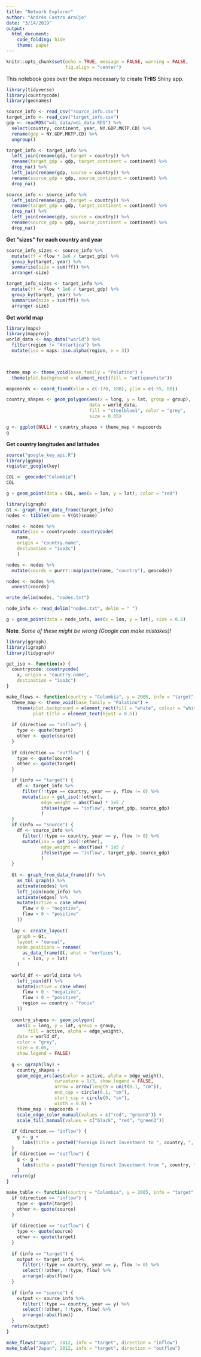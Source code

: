 ```yaml
---
title: "Network Explorer"
author: "Andrés Castro Araújo"
date: "3/14/2019"
output: 
  html_document:
    code_folding: hide
    theme: paper
---
```


```r
knitr::opts_chunk$set(echo = TRUE, message = FALSE, warning = FALSE, 
                      fig.align = "center")
```

This notebook goes over the steps necessary to create **THIS** Shiny app.

```r
library(tidyverse)
library(countrycode)
library(geonames)

source_info <- read_csv("source_info.csv")
target_info <- read_csv("target_info.csv")
gdp <- readRDS("wdi_data/wdi_data.RDS") %>% 
  select(country, continent, year, NY.GDP.MKTP.CD) %>%
  rename(gdp = NY.GDP.MKTP.CD) %>% 
  ungroup()

target_info <- target_info %>%
  left_join(rename(gdp, target = country)) %>% 
  rename(target_gdp = gdp, target_continent = continent) %>% 
  drop_na() %>% 
  left_join(rename(gdp, source = country)) %>% 
  rename(source_gdp = gdp, source_continent = continent) %>% 
  drop_na()

source_info <- source_info %>%
  left_join(rename(gdp, target = country)) %>% 
  rename(target_gdp = gdp, target_continent = continent) %>% 
  drop_na() %>% 
  left_join(rename(gdp, source = country)) %>% 
  rename(source_gdp = gdp, source_continent = continent) %>% 
  drop_na()
```

**Get "sizes" for each country and year**

```r
source_info_sizes <- source_info %>% 
  mutate(ff = flow * 1e6 / target_gdp) %>% 
  group_by(target, year) %>% 
  summarise(size = sum(ff)) %>% 
  arrange(-size)

target_info_sizes <- target_info %>% 
  mutate(ff = flow * 1e6 / target_gdp) %>% 
  group_by(target, year) %>% 
  summarise(size = sum(ff)) %>% 
  arrange(-size)
```

**Get world map**

```r
library(maps)
library(mapproj)
world_data <- map_data("world") %>% 
  filter(region != "Antartica") %>% 
  mutate(iso = maps::iso.alpha(region, n = 3))

  

theme_map <- theme_void(base_family = "Palatino") + 
  theme(plot.background = element_rect(fill = "antiquewhite"))

mapcoords <- coord_fixed(xlim = c(-170, 180), ylim = c(-55, 80))

country_shapes <- geom_polygon(aes(x = long, y = lat, group = group),
                               data = world_data,
                               fill = "steelblue1", color = "grey",
                               size = 0.05) 

g <- ggplot(NULL) + country_shapes + theme_map + mapcoords
g
```

**Get country longitudes and latitudes**

```r
source("google_key_api.R")
library(ggmap)
register_google(key)

COL <- geocode("Colombia")
COL

g + geom_point(data = COL, aes(x = lon, y = lat), color = "red")
```

```r
library(igraph)
Gt <- graph_from_data_frame(target_info)
nodes <- tibble(name = V(Gt)$name)

nodes <- nodes %>% 
  mutate(iso = countrycode::countrycode(
    name, 
    origin = "country.name", 
    destination = "iso3c")
    )

nodes <- nodes %>% 
  mutate(coords = purrr::map(paste(name, "country"), geocode))

nodes <- nodes %>% 
  unnest(coords)

write_delim(nodes, "nodes.txt")
```

```r
node_info <- read_delim("nodes.txt", delim = " ")
```

```r
g + geom_point(data = node_info, aes(x = lon, y = lat), size = 0.5)
```

**Note**. *Some of these might be wrong (Google can make mistakes)!*

```r
library(ggraph)
library(igraph)
library(tidygraph)

get_iso <- function(x) {
  countrycode::countrycode(
    x, origin = "country.name", 
    destination = "iso3c")
}

make_flows <- function(country = "Colombia", y = 2005, info = "target", direction = "inflow") {
  theme_map <- theme_void(base_family = "Palatino") + 
    theme(plot.background = element_rect(fill = "white", colour = "white"),
          plot.title = element_text(hjust = 0.5))
  
  if (direction == "inflow") {
    type <- quote(target)
    other <- quote(source)
  }
  
  if (direction == "outflow") {
    type <- quote(source)
    other <- quote(target)
  }

  if (info == "target") {
    df <- target_info %>% 
      filter(!!type == country, year == y, flow != 0) %>% 
      mutate(iso = get_iso(!!other),
             edge_weight = abs(flow) * 1e5 / 
             ifelse(type == "inflow", target_gdp, source_gdp)
             ) 
  }
  if (info == "source") {
    df <- source_info %>% 
      filter(!!type == country, year == y, flow != 0) %>% 
      mutate(iso = get_iso(!!other),
             edge_weight = abs(flow) * 1e5 / 
             ifelse(type == "inflow", target_gdp, source_gdp)
             ) 
  }
  
  Gt <- graph_from_data_frame(df) %>% 
    as_tbl_graph() %>% 
    activate(nodes) %>% 
    left_join(node_info) %>% 
    activate(edges) %>% 
    mutate(active = case_when(
      flow < 0 ~ "negative",
      flow > 0 ~ "positive"
    ))
  
  lay <- create_layout(
    graph = Gt, 
    layout = "manual",
    node.positions = rename(
      as_data_frame(Gt, what = "vertices"), 
      x = lon, y = lat)
    )
  
  world_df <- world_data %>% 
    left_join(df) %>% 
    mutate(active = case_when(
      flow < 0 ~ "negative",
      flow > 0 ~ "positive",
      region == country ~ "focus"
    ))
  
  country_shapes <- geom_polygon(
    aes(x = long, y = lat, group = group, 
        fill = active, alpha = edge_weight),
    data = world_df,
    color = "grey",
    size = 0.05,
    show.legend = FALSE)
  
  g <- ggraph(lay) + 
    country_shapes +
    geom_edge_arc(aes(color = active, alpha = edge_weight), 
                  curvature = 1/3, show.legend = FALSE,
                  arrow = arrow(length = unit(0.1, "cm")),
                  end_cap = circle(0.1, "cm"),
                  start_cap = circle(0, "cm"),
                  width = 0.8) +
    theme_map + mapcoords +
    scale_edge_color_manual(values = c("red", "green3")) +
    scale_fill_manual(values = c("black", "red", "green3"))
  
  if (direction == "inflow") {
    g <- g + 
      labs(title = paste0("Foreign Direct Investment to ", country, ", ", y))
  }
  if (direction == "outflow") {
    g <- g + 
      labs(title = paste0("Foreign Direct Investment from ", country, ", ", y))
    }  
  return(g)
}
```

```r
make_table <- function(country = "Colombia", y = 2005, info = "target", direction = "inflow") {
  if (direction == "inflow") {
    type <- quote(target)
    other <- quote(source)
  }
  
  if (direction == "outflow") {
    type <- quote(source)
    other <- quote(target)
  }
  
  if (info == "target") {
    output <- target_info %>% 
      filter(!!type == country, year == y, flow != 0) %>% 
      select(!!other, !!type, flow) %>% 
      arrange(-abs(flow))
  }
  
  if (info == "source") {
    output <- source_info %>% 
      filter(!!type == country, year == y) %>% 
      select(!!other, !!type, flow) %>% 
      arrange(-abs(flow))
  }
  return(output)
}

```

```r
make_flows("Japan", 2012, info = "target", direction = "inflow")
make_table("Japan", 2012, info = "target", direction = "outflow")

```


